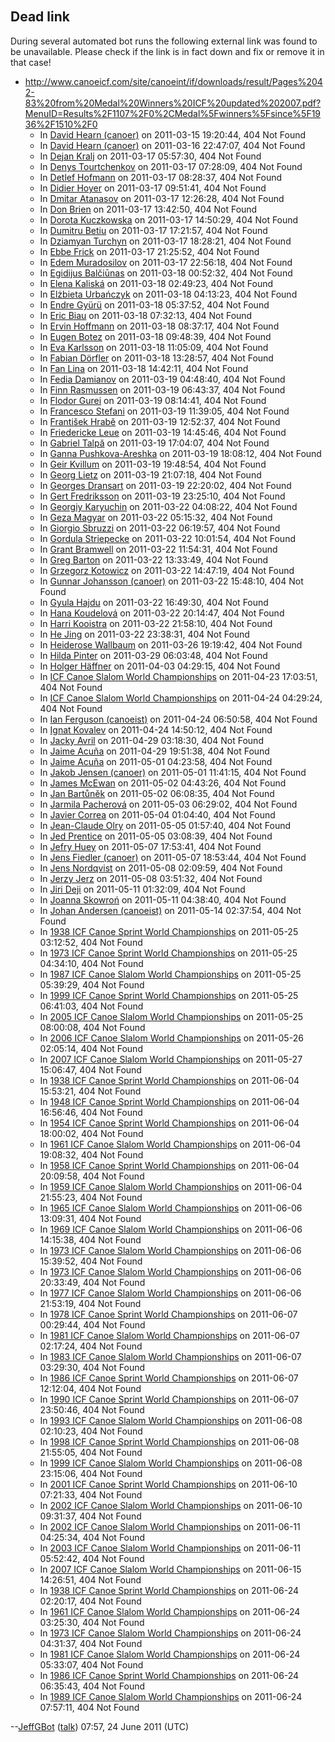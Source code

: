 <article id="28661934" title=Talk:1989 ICF Canoe Slalom World Championships>
	<talkpage id="28661934" title="Talk:1989 ICF Canoe Slalom World Championships">
{{WikiProject Water sports |class=stub |importance=}}
{{WikiProject Kayaking |class=stub |importance=mid}}

== Dead link ==

During several automated bot runs the following external link was found to be unavailable. Please check if the link is in fact down and fix or remove it in that case!

* http://www.canoeicf.com/site/canoeint/if/downloads/result/Pages%2042-83%20from%20Medal%20Winners%20ICF%20updated%202007.pdf?MenuID=Results%2F1107%2F0%2CMedal%5Fwinners%5Fsince%5F1936%2F1510%2F0
** In [[David Hearn (canoer)]] on 2011-03-15 19:20:44, 404 Not Found
** In [[David Hearn (canoer)]] on 2011-03-16 22:47:07, 404 Not Found
** In [[Dejan Kralj]] on 2011-03-17 05:57:30, 404 Not Found
** In [[Denys Tourtchenkov]] on 2011-03-17 07:28:09, 404 Not Found
** In [[Detlef Hofmann]] on 2011-03-17 08:28:37, 404 Not Found
** In [[Didier Hoyer]] on 2011-03-17 09:51:41, 404 Not Found
** In [[Dmitar Atanasov]] on 2011-03-17 12:26:28, 404 Not Found
** In [[Don Brien]] on 2011-03-17 13:42:50, 404 Not Found
** In [[Dorota Kuczkowska]] on 2011-03-17 14:50:29, 404 Not Found
** In [[Dumitru Betiu]] on 2011-03-17 17:21:57, 404 Not Found
** In [[Dziamyan Turchyn]] on 2011-03-17 18:28:21, 404 Not Found
** In [[Ebbe Frick]] on 2011-03-17 21:25:52, 404 Not Found
** In [[Edem Muradosilov]] on 2011-03-17 22:56:18, 404 Not Found
** In [[Egidijus Balčiūnas]] on 2011-03-18 00:52:32, 404 Not Found
** In [[Elena Kaliská]] on 2011-03-18 02:49:23, 404 Not Found
** In [[Elżbieta Urbańczyk]] on 2011-03-18 04:13:23, 404 Not Found
** In [[Endre Gyürü]] on 2011-03-18 05:37:52, 404 Not Found
** In [[Eric Biau]] on 2011-03-18 07:32:13, 404 Not Found
** In [[Ervin Hoffmann]] on 2011-03-18 08:37:17, 404 Not Found
** In [[Eugen Botez]] on 2011-03-18 09:48:39, 404 Not Found
** In [[Eva Karlsson]] on 2011-03-18 11:05:09, 404 Not Found
** In [[Fabian Dörfler]] on 2011-03-18 13:28:57, 404 Not Found
** In [[Fan Lina]] on 2011-03-18 14:42:11, 404 Not Found
** In [[Fedia Damianov]] on 2011-03-19 04:48:40, 404 Not Found
** In [[Finn Rasmussen]] on 2011-03-19 06:43:37, 404 Not Found
** In [[Flodor Gurei]] on 2011-03-19 08:14:41, 404 Not Found
** In [[Francesco Stefani]] on 2011-03-19 11:39:05, 404 Not Found
** In [[František Hrabě]] on 2011-03-19 12:52:37, 404 Not Found
** In [[Friedericke Leue]] on 2011-03-19 14:45:46, 404 Not Found
** In [[Gabriel Talpă]] on 2011-03-19 17:04:07, 404 Not Found
** In [[Ganna Pushkova-Areshka]] on 2011-03-19 18:08:12, 404 Not Found
** In [[Geir Kvillum]] on 2011-03-19 19:48:54, 404 Not Found
** In [[Georg Lietz]] on 2011-03-19 21:07:18, 404 Not Found
** In [[Georges Dransart]] on 2011-03-19 22:20:02, 404 Not Found
** In [[Gert Fredriksson]] on 2011-03-19 23:25:10, 404 Not Found
** In [[Georgiy Karyuchin]] on 2011-03-22 04:08:22, 404 Not Found
** In [[Geza Magyar]] on 2011-03-22 05:15:32, 404 Not Found
** In [[Giorgio Sbruzzi]] on 2011-03-22 06:19:57, 404 Not Found
** In [[Gordula Striepecke]] on 2011-03-22 10:01:54, 404 Not Found
** In [[Grant Bramwell]] on 2011-03-22 11:54:31, 404 Not Found
** In [[Greg Barton]] on 2011-03-22 13:33:49, 404 Not Found
** In [[Grzegorz Kotowicz]] on 2011-03-22 14:47:19, 404 Not Found
** In [[Gunnar Johansson (canoer)]] on 2011-03-22 15:48:10, 404 Not Found
** In [[Gyula Hajdu]] on 2011-03-22 16:49:30, 404 Not Found
** In [[Hana Koudelová]] on 2011-03-22 20:14:47, 404 Not Found
** In [[Harri Kooistra]] on 2011-03-22 21:58:10, 404 Not Found
** In [[He Jing]] on 2011-03-22 23:38:31, 404 Not Found
** In [[Heiderose Wallbaum]] on 2011-03-26 19:19:42, 404 Not Found
** In [[Hilda Pinter]] on 2011-03-29 06:03:48, 404 Not Found
** In [[Holger Häffner]] on 2011-04-03 04:29:15, 404 Not Found
** In [[ICF Canoe Slalom World Championships]] on 2011-04-23 17:03:51, 404 Not Found
** In [[ICF Canoe Slalom World Championships]] on 2011-04-24 04:29:24, 404 Not Found
** In [[Ian Ferguson (canoeist)]] on 2011-04-24 06:50:58, 404 Not Found
** In [[Ignat Kovalev]] on 2011-04-24 14:50:12, 404 Not Found
** In [[Jacky Avril]] on 2011-04-29 03:18:30, 404 Not Found
** In [[Jaime Acuña]] on 2011-04-29 19:51:38, 404 Not Found
** In [[Jaime Acuña]] on 2011-05-01 04:23:58, 404 Not Found
** In [[Jakob Jensen (canoer)]] on 2011-05-01 11:41:15, 404 Not Found
** In [[James McEwan]] on 2011-05-02 04:43:26, 404 Not Found
** In [[Jan Bartůněk]] on 2011-05-02 06:08:35, 404 Not Found
** In [[Jarmila Pacherová]] on 2011-05-03 06:29:02, 404 Not Found
** In [[Javier Correa]] on 2011-05-04 01:04:40, 404 Not Found
** In [[Jean-Claude Olry]] on 2011-05-05 01:57:40, 404 Not Found
** In [[Jed Prentice]] on 2011-05-05 03:08:39, 404 Not Found
** In [[Jefry Huey]] on 2011-05-07 17:53:41, 404 Not Found
** In [[Jens Fiedler (canoer)]] on 2011-05-07 18:53:44, 404 Not Found
** In [[Jens Nordqvist]] on 2011-05-08 02:09:59, 404 Not Found
** In [[Jerzy Jerz]] on 2011-05-08 03:51:32, 404 Not Found
** In [[Jiri Deji]] on 2011-05-11 01:32:09, 404 Not Found
** In [[Joanna Skowroń]] on 2011-05-11 04:38:40, 404 Not Found
** In [[Johan Andersen (canoeist)]] on 2011-05-14 02:37:54, 404 Not Found
** In [[1938 ICF Canoe Sprint World Championships]] on 2011-05-25 03:12:52, 404 Not Found
** In [[1973 ICF Canoe Sprint World Championships]] on 2011-05-25 04:34:10, 404 Not Found
** In [[1987 ICF Canoe Slalom World Championships]] on 2011-05-25 05:39:29, 404 Not Found
** In [[1999 ICF Canoe Sprint World Championships]] on 2011-05-25 06:41:03, 404 Not Found
** In [[2005 ICF Canoe Slalom World Championships]] on 2011-05-25 08:00:08, 404 Not Found
** In [[2006 ICF Canoe Slalom World Championships]] on 2011-05-26 02:05:14, 404 Not Found
** In [[2007 ICF Canoe Slalom World Championships]] on 2011-05-27 15:06:47, 404 Not Found
** In [[1938 ICF Canoe Sprint World Championships]] on 2011-06-04 15:53:21, 404 Not Found
** In [[1948 ICF Canoe Sprint World Championships]] on 2011-06-04 16:56:46, 404 Not Found
** In [[1954 ICF Canoe Sprint World Championships]] on 2011-06-04 18:00:02, 404 Not Found
** In [[1961 ICF Canoe Slalom World Championships]] on 2011-06-04 19:08:32, 404 Not Found
** In [[1958 ICF Canoe Sprint World Championships]] on 2011-06-04 20:09:58, 404 Not Found
** In [[1959 ICF Canoe Slalom World Championships]] on 2011-06-04 21:55:23, 404 Not Found
** In [[1965 ICF Canoe Slalom World Championships]] on 2011-06-06 13:09:31, 404 Not Found
** In [[1969 ICF Canoe Slalom World Championships]] on 2011-06-06 14:15:38, 404 Not Found
** In [[1973 ICF Canoe Slalom World Championships]] on 2011-06-06 15:39:52, 404 Not Found
** In [[1973 ICF Canoe Slalom World Championships]] on 2011-06-06 20:33:49, 404 Not Found
** In [[1977 ICF Canoe Slalom World Championships]] on 2011-06-06 21:53:19, 404 Not Found
** In [[1978 ICF Canoe Sprint World Championships]] on 2011-06-07 00:29:44, 404 Not Found
** In [[1981 ICF Canoe Slalom World Championships]] on 2011-06-07 02:17:24, 404 Not Found
** In [[1983 ICF Canoe Slalom World Championships]] on 2011-06-07 03:29:30, 404 Not Found
** In [[1986 ICF Canoe Sprint World Championships]] on 2011-06-07 12:12:04, 404 Not Found
** In [[1990 ICF Canoe Sprint World Championships]] on 2011-06-07 23:50:46, 404 Not Found
** In [[1993 ICF Canoe Slalom World Championships]] on 2011-06-08 02:10:23, 404 Not Found
** In [[1998 ICF Canoe Sprint World Championships]] on 2011-06-08 21:55:05, 404 Not Found
** In [[1999 ICF Canoe Slalom World Championships]] on 2011-06-08 23:15:06, 404 Not Found
** In [[2001 ICF Canoe Sprint World Championships]] on 2011-06-10 07:21:33, 404 Not Found
** In [[2002 ICF Canoe Slalom World Championships]] on 2011-06-10 09:31:37, 404 Not Found
** In [[2002 ICF Canoe Slalom World Championships]] on 2011-06-11 04:25:34, 404 Not Found
** In [[2003 ICF Canoe Slalom World Championships]] on 2011-06-11 05:52:42, 404 Not Found
** In [[2007 ICF Canoe Slalom World Championships]] on 2011-06-15 14:26:51, 404 Not Found
** In [[1938 ICF Canoe Sprint World Championships]] on 2011-06-24 02:20:17, 404 Not Found
** In [[1961 ICF Canoe Slalom World Championships]] on 2011-06-24 03:25:30, 404 Not Found
** In [[1973 ICF Canoe Slalom World Championships]] on 2011-06-24 04:31:37, 404 Not Found
** In [[1981 ICF Canoe Slalom World Championships]] on 2011-06-24 05:33:07, 404 Not Found
** In [[1986 ICF Canoe Sprint World Championships]] on 2011-06-24 06:35:43, 404 Not Found
** In [[1989 ICF Canoe Slalom World Championships]] on 2011-06-24 07:57:11, 404 Not Found

--[[User:JeffGBot|JeffGBot]] ([[User talk:JeffGBot|talk]]) 07:57, 24 June 2011 (UTC)
	</talkpage>
</article>